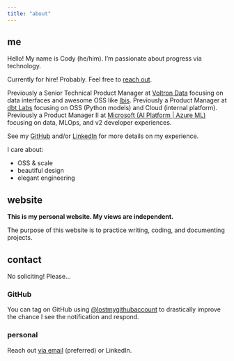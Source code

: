 ```yaml
---
title: "about"
---
```


## me

Hello! My name is Cody (he/him). I'm passionate about progress via technology.

Currently for hire! Probably. Feel free to [reach out](#contact).

Previously a Senior Technical Product Manager at [Voltron Data](https://voltrondata.com) focusing on data interfaces and awesome OSS like [Ibis](https://ibis-project.org). Previously a Product Manager at [dbt Labs](https://getdbt.com) focusing on OSS (Python models) and Cloud (internal platform). Previously a Product Manager II at [Microsoft (AI Platform | Azure ML)](https://azure.microsoft.com/products/machine-learning) focusing on data, MLOps, and v2 developer experiences.

See my [GitHub](https://github.com/lostmygithubaccount) and/or [LinkedIn](https://www.linkedin.com/in/codydkdc) for more details on my experience.

I care about:

- OSS & scale
- beautiful design
- elegant engineering

## website

**This is my personal website. My views are independent.**

The purpose of this website is to practice writing, coding, and documenting projects.

## contact

:::{.callout-warning}
No soliciting! Please...
:::

### GitHub

You can tag on GitHub using [@lostmygithubaccount](https://github.com/lostmygithubaccount) to drastically improve the chance I see the notification and respond.

### personal

Reach out [via email](mailto:cody@dkdc.dev) (preferred) or LinkedIn.

